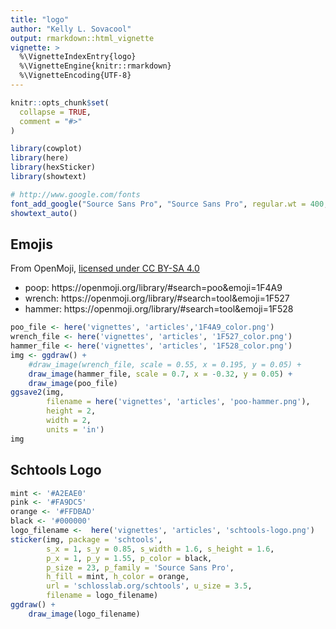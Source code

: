 ```yaml
---
title: "logo"
author: "Kelly L. Sovacool"
output: rmarkdown::html_vignette
vignette: >
  %\VignetteIndexEntry{logo}
  %\VignetteEngine{knitr::rmarkdown}
  %\VignetteEncoding{UTF-8}
---
```


```r
knitr::opts_chunk$set(
  collapse = TRUE,
  comment = "#>"
)
```

```r
library(cowplot)
library(here)
library(hexSticker)
library(showtext)

# http://www.google.com/fonts
font_add_google("Source Sans Pro", "Source Sans Pro", regular.wt = 400, bold.wt = 600)
showtext_auto()
```

## Emojis

From OpenMoji, [licensed under CC BY-SA 4.0](https://github.com/hfg-gmuend/openmoji/blob/master/LICENSE.txt)

- poop: https://openmoji.org/library/#search=poo&emoji=1F4A9
- wrench: https://openmoji.org/library/#search=tool&emoji=1F527
- hammer: https://openmoji.org/library/#search=tool&emoji=1F528

```r
poo_file <- here('vignettes', 'articles','1F4A9_color.png')
wrench_file <- here('vignettes', 'articles', '1F527_color.png')
hammer_file <- here('vignettes', 'articles', '1F528_color.png')
img <- ggdraw() +
    #draw_image(wrench_file, scale = 0.55, x = 0.195, y = 0.05) +
    draw_image(hammer_file, scale = 0.7, x = -0.32, y = 0.05) +
    draw_image(poo_file) 
ggsave2(img, 
        filename = here('vignettes', 'articles', 'poo-hammer.png'),
        height = 2,
        width = 2,
        units = 'in')
img
```


## Schtools Logo

```r
mint <- '#A2EAE0'
pink <- '#FA9DC5'
orange <- '#FFDBAD'
black <- '#000000'
logo_filename <-  here('vignettes', 'articles', 'schtools-logo.png')
sticker(img, package = 'schtools', 
        s_x = 1, s_y = 0.85, s_width = 1.6, s_height = 1.6,
        p_x = 1, p_y = 1.55, p_color = black, 
        p_size = 23, p_family = 'Source Sans Pro', 
        h_fill = mint, h_color = orange,
        url = 'schlosslab.org/schtools', u_size = 3.5,
        filename = logo_filename)
ggdraw() +
    draw_image(logo_filename)
```

